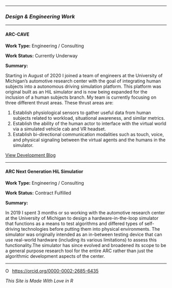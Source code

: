 <link rel="stylesheet" href="styles.css" type="text/css">

<link rel="stylesheet" href="https://cdnjs.cloudflare.com/ajax/libs/font-awesome/4.7.0/css/font-awesome.min.css">

---

### *Design & Engineering Work*

---

#### ARC-CAVE 

**Work Type:** Engineering / Consulting

**Work Status:** Currently Underway

**Summary:** 

Starting in August of 2020 I joined a team of engineers at the University of Michigan's automotive research center with the goal of integrating human subjects into a autonomous driving simulation platform. This platform was original built as an HiL simulator and is now being expanded for the inclusion of a human subjects branch. My team is currently focusing on three different thrust areas. These thrust areas are:

1. Establish physiological sensors to gather useful data from human subjects related to workload, situational awareness, and similar metrics.
2. Establish the ability of the human actor to interface with the virtual world via a simulated vehicle cab and VR headset. 
3. Establish bi-directional communication modalities such as touch, voice, and physical signaling between the virtual agents and the humans in the simulator.

<a href="cave-devblog.html" class="btn btn-primary">View Development Blog</a>

---

#### ARC Next Generation HiL Simulatior 


**Work Type:** Engineering / Consulting

**Work Status:** Contract Fulfilled

**Summary:** 

In 2019 I spent 3 months or so working with the automotive research center at the University of Michigan to design a hardware-in-the-loop simulator that functions as a means to test algorithms and differed types of self-driving technologies before putting them into physical environments. The simulator was originally intended as an in-between testing device that can use real-world hardware (including its various limitations) to assess this functionality.The simulator has since evolved and broadened its scope to be a general purpose research tool for the entire ARC rather than just the algorithmic development aspects of the center. 


---

<div itemscope itemtype="https://schema.org/Person"><a itemprop="sameAs" content="https://orcid.org/0000-0002-2685-6435" href="https://orcid.org/0000-0002-2685-6435" target="orcid.widget" rel="me noopener noreferrer" style="vertical-align:top;"><img src="https://orcid.org/sites/default/files/images/orcid_16x16.png" style="width:1em;margin-right:.5em;" alt="ORCID iD icon">https://orcid.org/0000-0002-2685-6435</a></div>

*This Site is Made With Love in R*